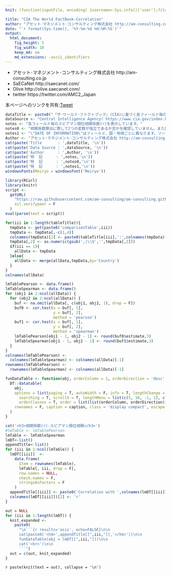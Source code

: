 ```yaml
---
knit: (function(inputFile, encoding) {username<-Sys.info()['user'];fileName<-'defaultPath.csv';pathToFile <-paste0('C:/Users/', username,'/Desktop/pathToCSV/');setwd(pathToFile);buf0<-read.csv(fileName,header = F,skip = 0,stringsAsFactor = F,check.names = F,fileEncoding = 'utf-8');rmarkdown::render(inputFile, encoding = encoding, output_file = paste0('C:/Users/',username,buf0[2,1],'charts/','am-consulting.co.jp-CIATheWorldFactBook-Correlation.html')) })

title: "CIA The World FactBook-Correlation"
author: "アセット･マネジメント･コンサルティング株式会社 http://am-consulting.co.jp"
date: "`r format(Sys.time(), '%Y-%m-%d %H:%M:%S')`"
output: 
  html_document:
    fig_height: 5
    fig_width: 10
    keep_md: no
    md_extensions: -ascii_identifiers
---
```

<link href="http://knowledgevault.saecanet.com/components/rmarkdown-html.css" rel="stylesheet">
<style>
.main-container {max-width: 1000px;margin-left: auto;margin-right: auto;}
table{white-space : nowrap;}
</style>

- アセット･マネジメント･コンサルティング株式会社 http://am-consulting.co.jp
- SaECaNet http://saecanet.com/
- Olive http://olive.saecanet.com/
- twitter https://twitter.com/AMC2_Japan

本ページへのリンクを共有:<a href="https://twitter.com/share" class="twitter-share-button" data-via="AMC2_Japan" data-size="large">Tweet</a> <script>!function(d,s,id){var js,fjs=d.getElementsByTagName(s)[0],p=/^http:/.test(d.location)?'http':'https';if(!d.getElementById(id)){js=d.createElement(s);js.id=id;js.src=p+'://platform.twitter.com/widgets.js';fjs.parentNode.insertBefore(js,fjs);}}(document, 'script', 'twitter-wjs');</script>

```r
dataTitle <- paste0("『ザ･ワールド･ファクトブック』(CIA)に基づく各フィールド毎のスピアマン順位相関係数 データ確認日:",Sys.Date())
dataSource <- "Central Intelligence Agency( https://www.cia.gov/index.html )"
notes <- "各フィールド毎のスピアマン順位相関係数(r)を表示しています。"
notes0 <- "相関係数算出に際して2つの変数が独立であるか否かを確認していません。また因果の有無は確認していません。"
notes1 <- "\"DATE OF INFORMATION\"はフィールド、国・地域ごとに異なります。ソースデータを確認してください。"
Author <- "アセット･マネジメント･コンサルティング株式会社 http://am-consulting.co.jp"
cat(paste('Title       : ',dataTitle, '\n'))
cat(paste('Data Source : ',dataSource, '\n'))
cat(paste('Author      : ',Author, '\n'))
cat(paste('特  記      : ',notes,'\n'))
cat(paste('特  記      : ',notes0,'\n'))
cat(paste('特  記      : ',notes1,'\n'))
windowsFonts(Meiryo = windowsFont('Meiryo'))
```

```r
library(RCurl)
library(knitr)
script <-
  getURL(
    "https://raw.githubusercontent.com/am-consulting/am-consulting.github.io/master/importCIA-the-world-factbook.r",
    ssl.verifypeer = F
  )
eval(parse(text = script))
```

```r
for(iii in 1:length(tableTitle)){
  tmpData <- get(paste0('comparisonTable',iii))
  tmpData <- tmpData[,-c(1,4)]
  colnames(tmpData)[2] <- paste0(tableTitle[iii],':',colnames(tmpData)[2])
  tmpData[,2] <- as.numeric(gsub(',|\\$','',tmpData[,2]))
  if(iii == 1){
    allData <- tmpData
  }else{
    allData <- merge(allData,tmpData,by='Country')
  }
}
colnames(allData)
```

```r
lmTablePearson <- data.frame()
lmTableSpearman <- data.frame()
for (obj1 in 2:ncol(allData)) {
  for (obj2 in 2:ncol(allData)) {
    buf <- na.omit(allData[, c(obj1, obj2, 1), drop = F])
    buf0 <- cor.test(x = buf[, 1],
                     y = buf[, 2],
                     method = 'pearson')
    buf1 <- cor.test(x = buf[, 1],
                     y = buf[, 2],
                     method = 'spearman')
    lmTablePearson[obj1 - 1, obj2 - 1] <- round(buf0$estimate,3)
    lmTableSpearman[obj1 - 1, obj2 - 1] <- round(buf1$estimate,3)
  }
}
colnames(lmTablePearson) <-
  colnames(lmTableSpearman) <- colnames(allData)[-1]
rownames(lmTablePearson) <-
  rownames(lmTableSpearman) <- colnames(allData)[-1]
```

```r
funDataTable <- function(obj, orderColumn = 1, orderDirection = 'desc', caption = '') {
  DT::datatable(
    obj,
    options = list(paging = T, autoWidth = F, info = T, lengthChange = T, ordering = T,
      searching = T, scrollX = T, lengthMenu = list(c(5, 10, -1, 1), c(5, 10, 'All', 1)),
      orderClasses = T, order = list(list(orderColumn, orderDirection))),
    rownames = F, caption = caption, class = 'display compact', escape = F
  )  
}
```

```r
cat('<h3>相関係数(r)-スピアマン順位相関</h3>')
#lmTable <- lmTablePearson
lmTable <- lmTableSpearman
lmDT<-list()
appendTitle<-list()
for (iii in 1:ncol(lmTable)) {
  lmDT[[iii]]  <-
    data.frame(
      Item = rownames(lmTable),
      lmTable[, iii, drop = F],
      row.names = NULL,
      check.names = F,
      stringsAsFactors = F
    )
  appendTitle[[iii]] <- paste0('Correlation with ',colnames(lmDT[[iii]])[2])
  colnames(lmDT[[iii]])[2] <- 'r'
}  
```

```r
out = NULL
for (iii in 1:length(lmDT)) {
  knit_expanded <-
    paste0(
      "\n```{r results='asis', echo=FALSE}\n\n
      cat(paste0('<h4>',appendTitle[[",iii,"]],'</h4>'))\n\n
      funDataTable(obj = lmDT[[",iii,"]])\n\n
      cat('<hr>')\n\n
      ```")
  out = c(out, knit_expanded)
}
```
`r paste(knit(text = out), collapse = '\n')`

<script>MakeNegative();</script>
<script>
  (function(i,s,o,g,r,a,m){i['GoogleAnalyticsObject']=r;i[r]=i[r]||function(){
  (i[r].q=i[r].q||[]).push(arguments)},i[r].l=1*new Date();a=s.createElement(o),
  m=s.getElementsByTagName(o)[0];a.async=1;a.src=g;m.parentNode.insertBefore(a,m)
  })(window,document,'script','https://www.google-analytics.com/analytics.js','ga');

  ga('create', 'UA-3077339-5', 'auto');
  ga('send', 'pageview');

</script>
